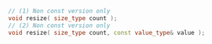 ```cpp
// (1) Non const version only
void resize( size_type count );
// (2) Non const version only
void resize( size_type count, const value_type& value );
```